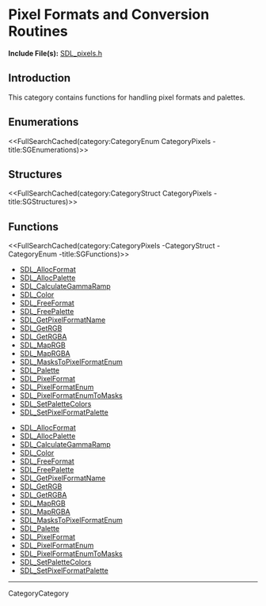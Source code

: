 
= Pixel Formats and Conversion Routines =
'''Include File(s):''' [http://hg.libsdl.org/SDL/file/default/include/SDL_pixels.h SDL_pixels.h]


== Introduction ==

This category contains functions for handling pixel formats and palettes.

== Enumerations ==
<<FullSearchCached(category:CategoryEnum CategoryPixels -title:SGEnumerations)>>

== Structures ==
<<FullSearchCached(category:CategoryStruct CategoryPixels -title:SGStructures)>>

== Functions ==
<<FullSearchCached(category:CategoryPixels -CategoryStruct -CategoryEnum -title:SGFunctions)>>

<!-- BEGIN CATEGORY LIST -->
* [[SDL_AllocFormat]]
* [[SDL_AllocPalette]]
* [[SDL_CalculateGammaRamp]]
* [[SDL_Color]]
* [[SDL_FreeFormat]]
* [[SDL_FreePalette]]
* [[SDL_GetPixelFormatName]]
* [[SDL_GetRGB]]
* [[SDL_GetRGBA]]
* [[SDL_MapRGB]]
* [[SDL_MapRGBA]]
* [[SDL_MasksToPixelFormatEnum]]
* [[SDL_Palette]]
* [[SDL_PixelFormat]]
* [[SDL_PixelFormatEnum]]
* [[SDL_PixelFormatEnumToMasks]]
* [[SDL_SetPaletteColors]]
* [[SDL_SetPixelFormatPalette]]
<!-- END CATEGORY LIST -->
<!-- BEGIN CATEGORY LIST -->
* [[SDL_AllocFormat]]
* [[SDL_AllocPalette]]
* [[SDL_CalculateGammaRamp]]
* [[SDL_Color]]
* [[SDL_FreeFormat]]
* [[SDL_FreePalette]]
* [[SDL_GetPixelFormatName]]
* [[SDL_GetRGB]]
* [[SDL_GetRGBA]]
* [[SDL_MapRGB]]
* [[SDL_MapRGBA]]
* [[SDL_MasksToPixelFormatEnum]]
* [[SDL_Palette]]
* [[SDL_PixelFormat]]
* [[SDL_PixelFormatEnum]]
* [[SDL_PixelFormatEnumToMasks]]
* [[SDL_SetPaletteColors]]
* [[SDL_SetPixelFormatPalette]]
<!-- END CATEGORY LIST -->
----
CategoryCategory
